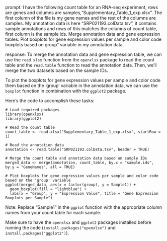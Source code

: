 prompt:
I have the following count table for an RNA-seq experiment, rows are genes and columns are samples,"Supplementary_Table_1_exp.xlsx". The first column of the file is my gene names and the rest of the columns are samples. My annotation data is here "SRP021193.colData.tsv", it contains sample annotations and rows of this matches the columns of count table, first column is the sample ids. Merge annotation data and gene expression tables. Plot boxplots for gene expression values per sample and color code boxplots based on group" variable in my annotation data.

response:
To merge the annotation data and gene expression table, we can use the `read.xlsx` function from the `openxlsx` package to read the count table and the `read.table` function to read the annotation data. Then, we'll merge the two datasets based on the sample IDs.

To plot the boxplots for gene expression values per sample and color code them based on the 'group' variable in the annotation data, we can use the `boxplot` function in combination with the `ggplot2` package.

Here's the code to accomplish these tasks:

```
# Load required packages
library(openxlsx)
library(ggplot2)

# Read the count table
count_table <- read.xlsx("Supplementary_Table_1_exp.xlsx", startRow = 1)

# Read the annotation data
annotation <- read.table("SRP021193.colData.tsv", header = TRUE)

# Merge the count table and annotation data based on sample IDs
merged_data <- merge(annotation, count_table, by.x = "sample.ids", by.y = "GeneNames", all = TRUE)

# Plot boxplots for gene expression values per sample and color code based on the 'group' variable
ggplot(merged_data, aes(x = factor(group), y = Sample1)) +
  geom_boxplot(fill = "lightblue") +
  labs(x = "Group", y = "Expression Value", title = "Gene Expression Boxplots per Sample")
```

Note: Replace "Sample1" in the `ggplot` function with the appropriate column names from your count table for each sample.

Make sure to have the `openxlsx` and `ggplot2` packages installed before running the code (`install.packages("openxlsx")` and `install.packages("ggplot2")`).
